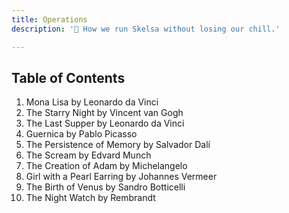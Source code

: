 ```yaml
---
title: Operations
description: '🔧 How we run Skelsa without losing our chill.'

---
```


## Table of Contents

1. Mona Lisa by Leonardo da Vinci
2. The Starry Night by Vincent van Gogh
3. The Last Supper by Leonardo da Vinci
4. Guernica by Pablo Picasso
5. The Persistence of Memory by Salvador Dalí
6. The Scream by Edvard Munch
7. The Creation of Adam by Michelangelo
8. Girl with a Pearl Earring by Johannes Vermeer
9. The Birth of Venus by Sandro Botticelli
10. The Night Watch by Rembrandt
